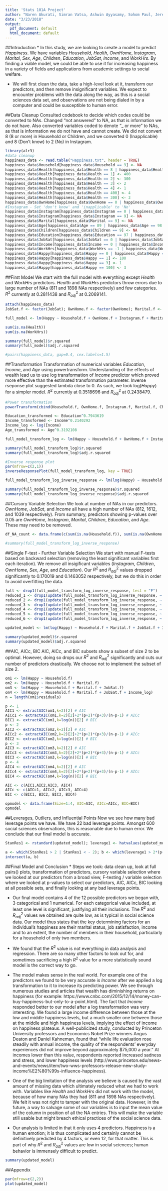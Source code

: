 ```yaml
---
title: 'Stats 101A Project'
author: "Naren Akurati, Simran Vatsa, Ashwin Ayyasamy, Sohom Paul, Jeremy Phan"
date: "3/23/2018"
output:
  pdf_document: default
  html_document: default
---
```

##Introduction
* In this study, we are looking to create a model to predict *Happiness*. We have variables *Household*, *Health*, *OwnHome*, *Instagram*, *Marital*, *Sex*, *Age*, *Children*, *Education*, *JobSat*, *Income*, and *WorkHrs*. By finding a viable model, we could be able to use it for increasing happiness in a variety of fields and applications from academic settings to social welfare.

* We will first clean the data, take a high-level look at it, transform our predictors, and then remove insignificant variables. We expect to encounter problems with the data along the way, as this is a social sciences data set, and observations are not being dialed in by a computer and could be susceptible to human error.

##Data Cleanup
Consulted codebook to decide which codes could be converted to NAs. Changed "not answered" to NA, as that is information we do not have. Also converted variables coded to denote "_ or more" to NAs, as that is information we do not have and cannot create. We did not convert 8 (8 or more) in Household or Children, and we converted 0 (Inapplicable) and 8 (Don't know) to 2 (No) in Instagram.
```r
library(alr3)
#data cleanup
happiness_data <- read.table("Happiness.txt", header = TRUE)
happiness_data$Household[happiness_data$Household == 9] <- NA
happiness_data$Health[happiness_data$Health == 8 | happiness_data$Health == 9 |  happiness_data$Health == 0] <- NA
happiness_data$Health[happiness_data$Health == 1] <- 400
happiness_data$Health[happiness_data$Health == 2] <- 300
happiness_data$Health[happiness_data$Health == 3] <- 2
happiness_data$Health[happiness_data$Health == 4] <- 1
happiness_data$Health[happiness_data$Health == 400] <- 4
happiness_data$Health[happiness_data$Health == 300] <- 3
happiness_data$OwnHome[happiness_data$OwnHome == 0 | happiness_data$OwnHome == 8 | happiness_data$OwnHome == 9] <- NA
#Instagram - Set 'don't know' and 'inapplicable' to 'No'
happiness_data$Instagram[happiness_data$Instagram == 0 | happiness_data$Instagram == 8] <- 2
happiness_data$Instagram[happiness_data$Instagram == 9] <- NA
happiness_data$Marital[happiness_data$Marital == 9] <- NA
happiness_data$Age[happiness_data$Age == 89 | happiness_data$Age == 98 | happiness_data$Age == 99] <- NA
happiness_data$Children[happiness_data$Children == 9] <- NA
happiness_data$Education[happiness_data$Education == 97 | happiness_data$Education == 98 | happiness_data$Education == 99] <- NA
happiness_data$JobSat[happiness_data$JobSat == 0 | happiness_data$JobSat == 8 | happiness_data$JobSat == 9] <- NA
happiness_data$Income[happiness_data$Income == 0 | happiness_data$Income == 999998 | happiness_data$Income == 999999] <- NA
happiness_data$WorkHrs[happiness_data$WorkHrs == -1 | happiness_data$WorkHrs == 998 | happiness_data$WorkHrs == 999] <- NA
happiness_data$Happy[happiness_data$Happy == 0 | happiness_data$Happy == 8 | happiness_data$Happy == 9] <- NA
happiness_data$Happy[happiness_data$Happy == 1] <- 100
happiness_data$Happy[happiness_data$Happy == 3] <- 1
happiness_data$Happy[happiness_data$Happy == 100] <- 3
```

##First Model
We start with the full model with everything except *Health* and *WorkHrs* predictors. *Health* and *WorkHrs* predictors throw errors due to large number of NAs (811 and 1898 NAs respectively) and few categories. $R^2$ currently at 0.2811438 and $R^2_{adj}$ at 0.2069141.
```r
attach(happiness_data)
JobSat.f <- factor(JobSat); OwnHome.f <- factor(OwnHome); Marital.f <- factor(Marital); Instagram.f <- factor(Instagram); Health.f <- factor(Health); Household.f <- factor(Household); Children.f <- factor(Children); Sex.f <- factor(Sex)

full_model <- lm(Happy ~ Household.f + OwnHome.f + Instagram.f + Marital.f + Children.f + Education + JobSat.f + Income + Age + Sex.f)

sum(is.na(Health))
sum(is.na(WorkHrs))

summary(full_model)$r.squared
summary(full_model)$adj.r.squared
```

```r
#pairs(happiness_data, gap=0.4, cex.labels=1.5)
```

##Transformation
Transformation of numerical variables *Education*, *Income*, and *Age* using powertransform. Understanding of the effects of wealth lead us to use log transformation of *Income* predictor which proved more effective than the estimated transformation parameter. Inverse rseponse plot suggested lambda close to 0. As such, we took log(*Happy*) for a simpler model. $R^2$ currently at 0.3518696 and $R^2_{adj}$ at 0.2438479.
```r
#Power transformation
powerTransform(cbind(Household.f, OwnHome.f, Instagram.f, Marital.f, Children.f, Education, JobSat.f, Income, Age, Sex.f)~1)

Education_transformed <- Education^0.7943619
Income_transformed <- Income^0.2140292
Income_log <- log(Income)
Age_transformed <- Age^0.3192108

full_model_transform_log <- lm(Happy ~ Household.f + OwnHome.f + Instagram.f + Marital.f + Children.f + Education_transformed + JobSat.f + Income_log  + Age_transformed + Sex.f)

summary(full_model_transform_log)$r.squared
summary(full_model_transform_log)$adj.r.squared

#Inverse response plot
par(mfrow=c(2,1))
inverseResponsePlot(full_model_transform_log, key = TRUE)

full_model_transform_log_inverse_response <- lm(log(Happy) ~ Household.f + OwnHome.f + Instagram.f + Marital.f + Children.f + Education_transformed + JobSat.f + Income_log  + Age_transformed + Sex.f)

summary(full_model_transform_log_inverse_response)$r.squared
summary(full_model_transform_log_inverse_response)$adj.r.squared
```

##Cursory Variable Selection
We look at number of NAs in our predictors. *OwnHome*, *JobSat*, and *Income* all have a high number of NAs (812, 1612, and 1039 respectively). From summary, predictors showing p-values over 0.05 are *OwnHome*, *Instagram*, *Marital*, *Children*, *Education*, and *Age*. These may need to be removed.
```r
df_NA_count <- data.frame(c(sum(is.na(Household.f)), sum(is.na(OwnHome.f)), sum(is.na(Instagram.f)), sum(is.na(Marital.f)), sum(is.na(Children.f)), sum(is.na(Education_transformed)), sum(is.na(JobSat.f)), sum(is.na(Income_log)), sum(is.na(Age_transformed)), sum(is.na(Sex.f))))
```

```r
#summary(full_model_transform_log_inverse_response)
```

##Single F-test - Further Variable Selection
We start with manual F-tests based on backward selection (removing the least significant variables first each iteration). We remove all insigificant variables (*Instagram*, *Children*, *OwnHome*, *Sex*, *Age*, and *Education*). Our $R^2$ and $R^2_{adj}$ values dropped significantly to 0.170019 and 0.1463052 respectively, but we do this in order to avoid overfitting the data.
```r
full <- drop1(full_model_transform_log_inverse_response, test = "F")
reduced_1 <- drop1(update(full_model_transform_log_inverse_response, ~ . -Instagram.f), test = "F")
reduced_2 <- drop1(update(full_model_transform_log_inverse_response, ~ . -Instagram.f -Children.f), test = "F")
reduced_3 <- drop1(update(full_model_transform_log_inverse_response, ~ . -Instagram.f -Children.f -OwnHome.f), test = "F")
reduced_4 <- drop1(update(full_model_transform_log_inverse_response, ~ . -Instagram.f -Children.f -OwnHome.f -Sex.f), test = "F")
reduced_5 <- drop1(update(full_model_transform_log_inverse_response, ~ . -Instagram.f -Children.f -OwnHome.f -Sex.f -Age_transformed), test = "F")
reduced_6 <- drop1(update(full_model_transform_log_inverse_response, ~ . -Instagram.f -Children.f -OwnHome.f -Sex.f -Age_transformed -Education_transformed), test = "F")
```

```r
updated_model <- lm(log(Happy) ~ Household.f + Marital.f + JobSat.f + Income_log)

summary(updated_model)$r.squared
summary(updated_model)$adj.r.squared
```

##AIC, AICc, BIC
AIC, AICc, and BIC subsets show a subset of size 2 to be optimal. However, doing so drops our $R^2$ and $R^2_{adj}$ significantly and cuts our number of predictors drastically. We choose not to implement the subset of size 2.
```r
om1 <- lm(Happy ~ Household.f)
om2 <- lm(Happy ~ Household.f + Marital.f)
om3 <- lm(Happy ~ Household.f + Marital.f + JobSat.f)
om4 <- lm(Happy ~ Household.f + Marital.f + JobSat.f + Income_log)
n = length(om1$residuals)

p <- 1
AIC1 <- extractAIC(om1,k=2)[2] # AIC
AICc1 <- extractAIC(om1,k=2)[2]+2*(p+2)*(p+3)/(n-p-1) # AICc
BIC1 <- extractAIC(om1,k=log(n))[2] # BIC
p <- 2
AIC2 <- extractAIC(om2,k=2)[2] # AIC
AICc2 <- extractAIC(om2,k=2)[2]+2*(p+2)*(p+3)/(n-p-1) # AICc
BIC2 <- extractAIC(om2,k=log(n))[2] # BIC
p <- 3
AIC3 <- extractAIC(om3,k=2)[2] # AIC
AICc3 <- extractAIC(om3,k=2)[2]+2*(p+2)*(p+3)/(n-p-1) # AICc
BIC3 <- extractAIC(om3,k=log(n))[2] # BIC
p <- 4
AIC4 <- extractAIC(om4,k=2)[2] # AIC
AICc4 <- extractAIC(om4,k=2)[2]+2*(p+2)*(p+3)/(n-p-1) # AICc
BIC4 <- extractAIC(om4,k=log(n))[2] # BIC

AIC <- c(AIC1,AIC2,AIC3, AIC4)
AICc <- c(AICc1, AICc2, AICc3, AICc4)
BIC <- c(BIC1, BIC2, BIC3, BIC4)

opmodel <- data.frame(Size=1:4, AIC=AIC, AICc=AICc, BIC=BIC)
opmodel
```

##Leverages, Outliers, and Influential Points
Now we see how many bad leverage points we have. We have 22 bad leverage points. Amongst 600 social sciences observations, this is reasonable due to human error. We conclude that our final model is accurate.
```r
StanRes1 <- rstandard(updated_model); leverage1 <- hatvalues(updated_model); cookd1 <- cooks.distance(updated_model); p <- 4; n <- 600

a <- which(StanRes1 > 2 | StanRes1 < - 2); b <- which(leverage1 > 2*(p+1)/n)
intersect(a, b)
```

##Final Model and Conclusion
* Steps we took: data clean up, look at full pairs() plots, transformation of predictors, cursory variable selection where we looked at our predictors from a broad view, F-testing / variable selection where we looked at p-values to select our predictors, AIC, AICc, BIC looking at all possible sets, and finally looking at any bad leverage points.

* Our final model contains 4 of the 12 possible predictors we began with, 3 categorical and 1 numerical. For each categorical value included, at least one level is significant, justifying all their inclusions. The $R^2$ and $R^2_{adj}$ values we obtained are quite low, as is typical in social science data.
Our model thus states that the key determining factors for an individual's happiness are their marital status, job satisfaction, income and to an extent, the number of members in their household, particularly for a household of only two members. 


* We found that the $R^2$ value is not everything in data analysis and regression. There are so many other factors to look out for, and sometimes sacrificing a high $R^2$ value for a more statistically sound model is the correct way to go.


* The model makes sense in the real world. For example one of the predictors we found to be very accurate is *Income* after we applied a log transformation to it to increase its predicting power. We see through numerous studies and articles that wealth has diminishing returns on happiness (for example: https://www.cnbc.com/2015/12/14/money-can-buy-happiness-but-only-to-a-point.html). The fact that *Income* responded better to our model after a log transformation was very interesting. We found a large income difference between those at the low and middle happiness levels, but a much smaller one between those at the middle and high happiness levels, implying the effect of income on happiness plateaus. A well-publicized study, conducted by Princeton University professors and Economics Nobel Prize winners Angus Deaton and Daniel Kahneman, found that "while life evaluation rose steadily with annual income, the quality of the respondents’ everyday experiences did not improve beyond approximately $75,000 a year." At incomes lower than this value, respondents reported increased sadness and stress, and lower happiness levels (http://wws.princeton.edu/news-and-events/news/item/two-wws-professors-release-new-study-income%E2%80%99s-influence-happiness).


* One of the big limitation of the analysis we believe is caused by the vast amount of missing data which ultimately reduced what we had to work with. Variables like *Health* and *WorkHrs* did not work with the model, because of how many NAs they had (811 and 1898 NAs respectively). We felt it was not right to tamper with the original data. However, in the future, a way to salvage some of our variables is to input the mean value of the column in position of all the NA entries. This will make the variable still usable but might breach ethical practices of the social science data.

* Our analysis is limited in that it only uses 4 predictors. Happiness is a human emotion; it is thus complicated and certainly cannot be definitively predicted by 4 factors, or even 12, for that matter. This is part of why $R^2$ and $R^2_{adj}$ values are low in social sciences; human behavior is immensely difficult to predict.


```r
summary(updated_model)
```

##Appendix
```r
par(mfrow=c(2,2))
plot(updated_model)
```











